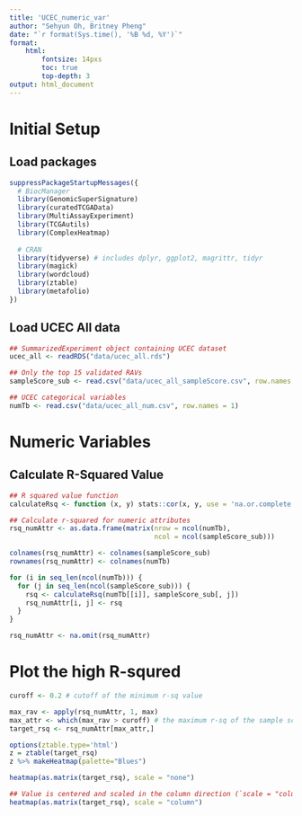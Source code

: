 ```yaml
---
title: 'UCEC_numeric_var'
author: "Sehyun Oh, Britney Pheng"
date: "`r format(Sys.time(), '%B %d, %Y')`"
format:
    html:
        fontsize: 14pxs
        toc: true
        top-depth: 3
output: html_document
---
```


# Initial Setup
## Load packages
```r
suppressPackageStartupMessages({
  # BiocManager
  library(GenomicSuperSignature)
  library(curatedTCGAData)
  library(MultiAssayExperiment)
  library(TCGAutils)
  library(ComplexHeatmap)
  
  # CRAN
  library(tidyverse) # includes dplyr, ggplot2, magrittr, tidyr
  library(magick)
  library(wordcloud)
  library(ztable)
  library(metafolio)
})
```


## Load UCEC All data
```r
## SummarizedExperiment object containing UCEC dataset 
ucec_all <- readRDS("data/ucec_all.rds")

## Only the top 15 validated RAVs
sampleScore_sub <- read.csv("data/ucec_all_sampleScore.csv", row.names = 1)

## UCEC categorical variables
numTb <- read.csv("data/ucec_all_num.csv", row.names = 1)
```

# Numeric Variables
## Calculate R-Squared Value
```r
## R squared value function
calculateRsq <- function (x, y) stats::cor(x, y, use = 'na.or.complete') ^ 2
```

```r
## Calculate r-squared for numeric attributes
rsq_numAttr <- as.data.frame(matrix(nrow = ncol(numTb),
                                    ncol = ncol(sampleScore_sub)))

colnames(rsq_numAttr) <- colnames(sampleScore_sub)
rownames(rsq_numAttr) <- colnames(numTb)

for (i in seq_len(ncol(numTb))) {
  for (j in seq_len(ncol(sampleScore_sub))) {
    rsq <- calculateRsq(numTb[[i]], sampleScore_sub[, j])
    rsq_numAttr[i, j] <- rsq
  }
}

rsq_numAttr <- na.omit(rsq_numAttr)
```

# Plot the high R-squred
```r
curoff <- 0.2 # cutoff of the minimum r-sq value

max_rav <- apply(rsq_numAttr, 1, max)
max_attr <- which(max_rav > curoff) # the maximum r-sq of the sample score should be above this cutoff
target_rsq <- rsq_numAttr[max_attr,]
```

```r
options(ztable.type='html')
z = ztable(target_rsq)
z %>% makeHeatmap(palette="Blues")
```

```r
heatmap(as.matrix(target_rsq), scale = "none")

## Value is centered and scaled in the column direction (`scale = "column"`)
heatmap(as.matrix(target_rsq), scale = "column")
```
